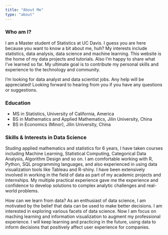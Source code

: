 ```yaml
---
title: "About Me"
type: "about"
---
```


### Who am I? 
I am a Master student of Statistics at UC Davis. I guess you are here because you want to know a bit about me, huh? My interests include statistics, data analysis, data science and machine learning. This website is the home of my data projects and tutorials. Also I'm happy to share what I've learned so far. My ultimate goal is to contribute my personal skills and experience to the technology and community.

I'm looking for data analyst and data scientist jobs. Any help will be appreciated! Looking forward to hearing from you if you have any questions or suggestions.

### Education

* MS in Statistics, University of California, America
* BS in Mathematics and Applied Mathematics, Jilin University, China
* BS in Economics (Minor), Jilin University, China 


### Skills & Interests in Data Science

Studing applied mathematics and statistics for 6 years, I have taken courses including Machine Learning, Statistical Computing, Categorical Data Analysis, Algorithm Design and so on. I am comfortable working with R, Python, SQL programming languages, and also experienced in using data visualization tools like Tableau and R-shiny. I have been extensively involved in working in the field of data as part of my academic projects and internships. My multiple practical experience gave me the experience and confidence to develop solutions to complex analytic challenges and real-world problems.

How can we learn from data? As an enthusiast of data science, I am motivated by the belief that data can be used to make better decisions. I am interested in exploring various facets of data science. Now I am focus on maching learning and information visualization to augment my professional experience. I will keep learning and practicing in the future, using data to inform decisions that positively affect user experience for companies. 

